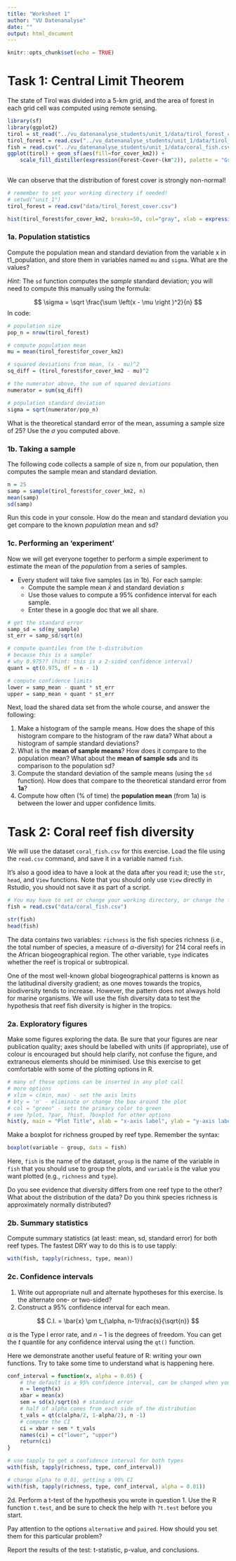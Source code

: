 ```yaml
---
title: "Worksheet 1"
author: "VU Datenanalyse"
date: ""
output: html_document
---
```


```r
knitr::opts_chunk$set(echo = TRUE)
```

# Task 1: Central Limit Theorem

The state of Tirol was divided into a 5-km grid, and the area of forest in each grid cell was computed using remote sensing.

```r
library(sf)
library(ggplot2)
tirol = st_read("../vu_datenanalyse_students/unit_1/data/tirol_forest_cover.gpkg")
tirol_forest = read.csv("../vu_datenanalyse_students/unit_1/data/tirol_forest_cover.csv")
fish = read.csv("../vu_datenanalyse_students/unit_1/data/coral_fish.csv")
ggplot(tirol) + geom_sf(aes(fill=for_cover_km2)) + 
	scale_fill_distiller(expression(Forest~Cover~(km^2)), palette = "Greens", direction = 1)
						
```

We can observe that the distribution of forest cover is strongly non-normal!


```r
# remember to set your working directory if needed!
# setwd("unit_1")
tirol_forest = read.csv("data/tirol_forest_cover.csv")
```

```r
hist(tirol_forest$for_cover_km2, breaks=50, col="gray", xlab = expression(Forest~Cover~(km^2)), main = "")
```

### 1a. Population statistics

Compute the population mean and standard deviation from the variable x in t1_population, and store them in variables named `mu` and `sigma`. What are the values?

*Hint*: The `sd` function computes the *sample* standard deviation; you will need to compute this manually using the formula:

$$
\sigma = \sqrt \frac{\sum \left(x - \mu \right )^2}{n}
$$
In code:

```r
# population size
pop_n = nrow(tirol_forest)

# compute population mean
mu = mean(tirol_forest$for_cover_km2)

# squared deviations from mean, (x - mu)^2
sq_diff = (tirol_forest$for_cover_km2 - mu)^2

# the numerator above, the sum of squared deviations
numerator = sum(sq_diff)

# population standard deviation
sigma = sqrt(numerator/pop_n)
```

What is the theoretical standard error of the mean, assuming a sample size of 25? Use the $\sigma$ you computed above.

### 1b. Taking a sample

The following code collects a sample of size n, from our population, then computes the sample mean and standard deviation.

```r
n = 25
samp = sample(tirol_forest$for_cover_km2, n)
mean(samp)
sd(samp)
```

Run this code in your console. How do the mean and standard deviation you get compare to the known *population* mean and sd?

### 1c. Performing an 'experiment'

Now we will get everyone together to perform a simple experiment to estimate the mean of the *population* from a series of samples. 

* Every student will take five samples (as in 1b). For each sample:
   - Compute the sample mean $\bar{x}$ and standard deviation $s$
   - Use those values to compute a 95% confidence interval for each sample. 
   - Enter these in a google doc that we all share.

```r
# get the standard error
samp_sd = sd(my_sample)
st_err = samp_sd/sqrt(n)

# compute quantiles from the t-distribution
# because this is a sample!
# why 0.975?? (hint: this is a 2-sided confidence interval)
quant = qt(0.975, df = n - 1)

# compute confidence limits
lower = samp_mean - quant * st_err 
upper = samp_mean + quant * st_err
```


Next, load the shared data set from the whole course, and answer the following:

1. Make a histogram of the sample means. How does the shape of this histogram compare to the histogram of the raw data? What about a histogram of sample standard deviations?
2. What is the **mean of sample means**? How does it compare to the population mean? What about the **mean of sample sds** and its comparison to the population sd?
3. Compute the standard deviation of the sample means (using the `sd` function). How does that compare to the theoretical standard error from **1a**?
4. Compute how often (% of time) the **population mean** (from 1a) is between the lower and upper confidence limits.

# Task 2: Coral reef fish diversity

We will use the dataset `coral_fish.csv` for this exercise. Load the file using the `read.csv` command, and save it in a variable named `fish`. 

It's also a good idea to have a look at the data after you read it; use the `str`, `head`, and `View` functions. Note that you should only use `View` directly in Rstudio, you should not save it as part of a script.

```r
# You may have to set or change your working directory, or change the file name to include the folder as well
fish = read.csv("data/coral_fish.csv")
```

```r
str(fish)
head(fish)
```

The data contains two variables: `richness` is the fish species richness (i.e., the total number of species, a measure of $\alpha$-diversity) for 214 coral reefs in the African biogeographical region. The other variable, `type` indicates whether the reef is tropical or subtropical. 

One of the most well-known global biogeographical patterns is known as the latitudinal diversity gradient; as one moves towards the tropics, biodiversity tends to increase. However, the pattern does not always hold for marine organisms. We will use the fish diversity data to test the hypothesis that reef fish diversity is higher in the tropics.

### 2a. Exploratory figures

Make some figures exploring the data. Be sure that your figures are near publication quality; axes should be labelled with units (if appropriate), use of colour is encouraged but should help clarify, not confuse the figure, and extraneous elements should be minimised. Use this exercise to get comfortable with some of the plotting options in R.

```r
# many of these options can be inserted in any plot call
# more options
# xlim = c(min, max) - set the axis lmits
# bty = 'n' - eliminate or change the box around the plot
# col = "green" - sets the primary color to green
# see ?plot, ?par, ?hist, ?boxplot for other options
hist(y, main = "Plot Title", xlab = "x-axis label", ylab = "y-axis label")
```


Make a boxplot for richness grouped by reef type. Remember the syntax:

```r
boxplot(variable ~ group, data = fish)
```

Here, `fish` is the name of the dataset, `group` is the name of the variable in `fish` that you should use to group the plots, and `variable` is the value you want plotted (e.g., `richness` and `type`).

Do you see evidence that diversity differs from one reef type to the other? What about the distribution of the data? Do you think species richness is approximately normally distributed?

### 2b. Summary statistics

Compute summary statistics (at least: mean, sd, standard error) for both reef types. The fastest DRY way to do this is to use tapply:

```r
with(fish, tapply(richness, type, mean))
```

### 2c. Confidence intervals

1. Write out appropriate null and alternate hypotheses for this exercise. Is the alternate one- or two-sided?
2. Construct a 95% confidence interval for each mean. 

$$
C.I. = \bar{x} \pm t_{\alpha, n-1}\frac{s}{\sqrt{n}}
$$

$\alpha$ is the Type I error rate, and $n-1$ is the degrees of freedom. You can get the $t$ quantile for any confidence interval using the `qt()` function.

Here we demonstrate another useful feature of R: writing your own functions. Try to take some time to understand what is happening here.

```r
conf_interval = function(x, alpha = 0.05) {
	# the default is a 95% confidence interval, can be changed when you call the function
	n = length(x)
	xbar = mean(x)
	sem = sd(x)/sqrt(n) # standard error
	# half of alpha comes from each side of the distribution
	t_vals = qt(c(alpha/2, 1-alpha/2), n -1)
	# compute the CI
	ci = xbar + sem * t_vals
	names(ci) = c("lower", "upper")
	return(ci)
}

# use tapply to get a confidence interval for both types
with(fish, tapply(richness, type, conf_interval))

# change alpha to 0.01, getting a 99% CI
with(fish, tapply(richness, type, conf_interval, alpha = 0.01))
```


2d. Perform a t-test of the hypothesis you wrote in question 1. Use the R function `t.test`, and be sure to check the help with `?t.test` before you start. 

Pay attention to the options `alternative` and `paired`. How should you set them for this particular problem?

Report the results of the test: t-statistic, p-value, and conclusions.
